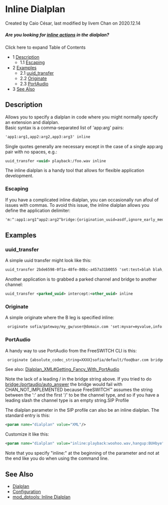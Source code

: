 
# Inline Dialplan 

 Created by  Caio César, last modified by  livem Chan on 2020.12.14

##### _**Are you looking for [inline actions](https://wiki.freeswitch.org/wiki/Dialplan%5FXML#Inline%5FActions "Dialplan XML") in the dialplan?**_

Click here to expand Table of Contents

* 1 [Description](#description)  
   * 1.1 [Escaping](#escaping)
* 2 [Examples](#examples)  
   * 2.1 [uuid\_transfer](#uuid_transfer)  
   * 2.2 [Originate](#originate)  
   * 2.3 [PortAudio](#portaudio)
* 3 [See Also](#see-also)

## Description

Allows you to specify a dialplan in code where you might normally specify an extension and dialplan.  
Basic syntax is a comma-separated list of 'app:arg' pairs:

```xml
'app1:arg1,app2:arg2,app3:arg3' inline
```

Single quotes generally are necessary except in the case of a single app:arg pair with no spaces, e.g.:

```xml
uuid_transfer <uuid> playback:/foo.wav inline
```

The inline dialplan is a handy tool that allows for flexible application development.

### Escaping

If you have a complicated inline dialplan, you can occasionally run afoul of issues with commas. To avoid this issue, the inline dialplan allows you define the application delimiter:

```xml
'm:^:app1:arg1^app2:arg2^bridge:{origination_uuid=asdf,ignore_early_media_true}/sofia/gateway/mygw/1234' inline
```

## Examples

### uuid_transfer

A simple uuid transfer might look like this:

```xml
uuid_transfer 2bde6598-0f1a-48fe-80bc-a457a31b0055 'set:test=blah blah,playback:foo.wav' inline
```

Another application is to grabbed a parked channel and bridge to another channel:

```xml
uuid_transfer <parked_uuid> intercept:<other_uuid> inline
```

### Originate

A simple originate where the B leg is specified inline:

```xml
 originate sofia/gateway/my_gw/user@domain.com 'set:myvar=myvalue,info:,playback:foo.wav' inline
```

### PortAudio

A handy way to use PortAudio from the FreeSWITCH CLI is this:

```xml
 originate {absolute_codec_string=XXXX}sofia/default/foo@bar.com bridge:portaudio/auto_answer inline
```

See also: [Dialplan\_XML#Getting\_Fancy\_With\_PortAudio](https://wiki.freeswitch.org/wiki/Dialplan%5FXML#Getting%5FFancy%5FWith%5FPortAudio "Dialplan XML")

  
Note the lack of a leading / in the bridge string above. If you tried to do [bridge:/portaudio/auto\_answer](http://bridge/portaudio/auto%5Fanswer) the bridge would fail with CHAN\_NOT\_IMPLEMENTED because FreeSWITCH™ assumes the string between the ':' and the first '/' to be the channel type, and so if you have a leading slash the channel type is an empty string.SIP Profile

The dialplan parameter in the SIP profile can also be an inline dialplan. The standard entry is this:

```xml
<param name="dialplan" value="XML"/>
```

Customize it like this:

```xml
<param name="dialplan" value="inline:playback:woohoo.wav,hangup:BUHbye"/>
```

  
Note that you specify "inline:" at the beginning of the parameter and not at the end like you do when using the command line.

  
## See Also

* [Dialplan](./index.mdx#0-about)
* [Configuration](../Configuration/index.mdx#about)
* [mod\_dptools: Inline Dialplan](../Modules/mod-dptools/6586667.mdx#about)


